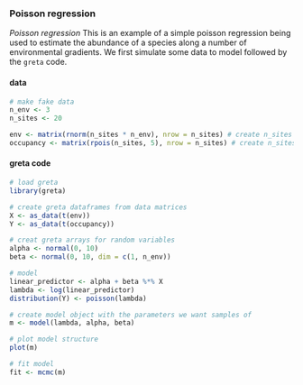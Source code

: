 ### Poisson regression

*Poisson regression* This is an example of a simple poisson regression being used to estimate the abundance of a species along a number of environmental gradients. We first simulate some data to model followed by the `greta` code.

#### data
<div class="data">
```r
# make fake data
n_env <- 3
n_sites <- 20

env <- matrix(rnorm(n_sites * n_env), nrow = n_sites) # create n_sites x n_env matrix of environmental variables
occupancy <- matrix(rpois(n_sites, 5), nrow = n_sites) # create n_sites observations of species presence or absence
```
</div>

#### greta code
```r
# load greta
library(greta)

# create greta dataframes from data matrices
X <- as_data(t(env))
Y <- as_data(t(occupancy))

# creat greta arrays for random variables
alpha <- normal(0, 10)
beta <- normal(0, 10, dim = c(1, n_env))

# model
linear_predictor <- alpha + beta %*% X
lambda <- log(linear_predictor)
distribution(Y) <- poisson(lambda)

# create model object with the parameters we want samples of
m <- model(lambda, alpha, beta)

# plot model structure
plot(m)

# fit model
fit <- mcmc(m)

```
